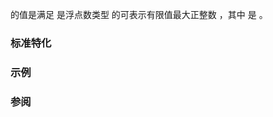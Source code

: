 {{cpp/types/numeric_limits/title|max_exponent}}
{{cpp/types/numeric_limits/navbar}}
{{dcl begin}}
{{dcl rev multi|until1=c++11
|dcl1=
static const int max_exponent;
|dcl2=
static constexpr int max_exponent;
}}
{{dcl end}}

{{c|std::numeric_limits&lt;T&gt;::max_exponent}} 的值是满足 {{mathjax-or|\(\scriptsize r^{n-1}\)|r{{su|p=n-1}}}} 是浮点数类型 {{tt|T}} 的可表示有限值最大正整数 {{c|n}}，其中 {{c|r}} 是 {{c|std::numeric_limits&lt;T&gt;::radix}}。

===标准特化===
{{dsc begin}}
{{dsc hitem | {{tt|T}} |{{c|std::numeric_limits&lt;T&gt;::max_exponent}} 的值}}
{{dsc | {{c/core|/* 未特化 */}}     | {{c|0}} }}
{{dsc | {{c/core|bool}}              | {{c|0}} }}
{{dsc | {{c/core|char}}              | {{c|0}} }}
{{dsc | {{c/core|signed char}}       | {{c|0}} }}
{{dsc | {{c/core|unsigned char}}     | {{c|0}} }}
{{dsc | {{c/core|wchar_t}}           | {{c|0}} }}
{{dsc | {{c/core|char8_t}} {{mark since c++20}}  | {{c|0}} }}
{{dsc | {{c/core|char16_t}} {{mark since c++11}} | {{c|0}} }}
{{dsc | {{c/core|char32_t}} {{mark since c++11}} | {{c|0}} }}
{{dsc | {{c/core|short}}             | {{c|0}} }}
{{dsc | {{c/core|unsigned short}}    | {{c|0}} }}
{{dsc | {{c/core|int}}               | {{c|0}} }}
{{dsc | {{c/core|unsigned int}}      | {{c|0}} }}
{{dsc | {{c/core|long}}              | {{c|0}} }}
{{dsc | {{c/core|unsigned long}}     | {{c|0}} }}
{{dsc | {{c/core|long long}} {{mark since c++11}}          | {{c|0}} }}
{{dsc | {{c/core|unsigned long long}} {{mark since c++11}} | {{c|0}} }}
{{dsc | {{c/core|float}}             | {{lc|FLT_MAX_EXP}} }}
{{dsc | {{c/core|double}}            | {{lc|DBL_MAX_EXP}} }}
{{dsc | {{c/core|long double}}       | {{lc|LDBL_MAX_EXP}} }}
{{dsc end}}

===示例===
{{example
|演示对于 {{c/core|float}} 类型 {{tt|max_exponent}}、{{lc|max_exponent10}} 和 {{lc|max()}} 的关系：
|code=
#include &lt;iostream&gt;
#include &lt;limits&gt;

int main()
{
    std::cout &lt;&lt; "max() = " &lt;&lt; std::numeric_limits&lt;float&gt;::max() &lt;&lt; '\n'
              &lt;&lt; "max_exponent10 = " &lt;&lt; std::numeric_limits&lt;float&gt;::max_exponent10 &lt;&lt; '\n'
              &lt;&lt; std::hexfloat &lt;&lt; '\n'
              &lt;&lt; "max() = " &lt;&lt; std::numeric_limits&lt;float&gt;::max() &lt;&lt; '\n'
              &lt;&lt; "max_exponent = " &lt;&lt; std::numeric_limits&lt;float&gt;::max_exponent &lt;&lt; '\n';
}
|output=
max() = 3.40282e+38
max_exponent10 = 38

max() = 0x1.fffffep+127
max_exponent = 128
}}

===参阅===
{{dsc begin}}
{{dsc inc|cpp/types/numeric_limits/dsc min_exponent10}}
{{dsc inc|cpp/types/numeric_limits/dsc min_exponent}}
{{dsc inc|cpp/types/numeric_limits/dsc max_exponent10}}
{{dsc end}}

{{langlinks|de|en|es|fr|it|ja|pt|ru}}